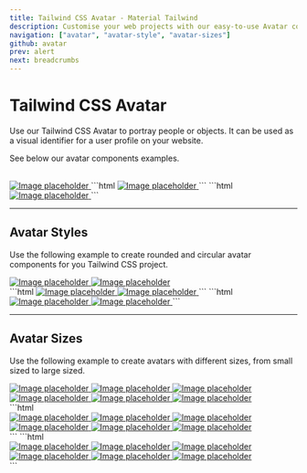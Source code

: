 ```yaml
---
title: Tailwind CSS Avatar - Material Tailwind
description: Customise your web projects with our easy-to-use Avatar component for Tailwind CSS using Material Design guidelines.
navigation: ["avatar", "avatar-style", "avatar-sizes"]
github: avatar
prev: alert
next: breadcrumbs
---
```


# Tailwind CSS Avatar

Use our Tailwind CSS Avatar to portray people or objects. It can be used as a visual identifier for a user profile on your website.

See below our avatar components examples.

<br />

<ComponentDemo id="avatar">
  <a href="#" className="avatar">
    <img alt="Image placeholder" src="/img/face-2.jpg" />
  </a>
</ComponentDemo>

<CodeTabs>
  <TabPanel value={1}>
    ```html
    <a href="#" class="avatar">
      <img alt="Image placeholder" src="/img/face-2.jpg" />
    </a>
    ```
  </TabPanel>
  <TabPanel value={2}>
    ```html
    <a href="#" class="inline-flex h-10 w-10">
      <img class="h-full w-full rounded-xl" alt="Image placeholder" src="/img/face-2.jpg" />
    </a>
    ```
  </TabPanel>
</CodeTabs>

---

## Avatar Styles

Use the following example to create rounded and circular avatar components for you Tailwind CSS project.

<ComponentDemo id="avatar-style">
  <div className="flex">
    <a href="#" className="avatar mr-3">
      <img alt="Image placeholder" src="/img/face-2.jpg" />
    </a>
    <a href="#" className="avatar avatar-circular">
      <img alt="Image placeholder" src="/img/face-2.jpg" />
    </a>
  </div>
</ComponentDemo>

<CodeTabs>
  <TabPanel value={1}>
    ```html
    <a href="#" class="avatar">
      <img alt="Image placeholder" src="/img/face-2.jpg" />
    </a>
    <a href="#" class="avatar avatar-circular">
      <img alt="Image placeholder" src="/img/face-2.jpg" />
    </a>
    ```
  </TabPanel>
  <TabPanel value={2}>
    ```html
    <a href="#" class="inline-flex h-10 w-10">
      <img class="h-full w-full rounded-xl" alt="Image placeholder" src="/img/face-2.jpg" />
    </a>
    <a href="#" class="inline-flex h-10 w-10">
      <img class="h-full w-full rounded-full" alt="Image placeholder" src="/img/face-2.jpg" />
    </a>
    ```
  </TabPanel>
</CodeTabs>

---

## Avatar Sizes

Use the following example to create avatars with different sizes, from small sized to large sized.

<ComponentDemo id="avatar-sizes">
  <div className="flex">
    <a href="#" className="avatar avatar-circular avatar-xs mr-3">
      <img alt="Image placeholder" src="/img/face-2.jpg" />
    </a>
    <a href="#" className="avatar avatar-circular avatar-sm mr-3">
      <img alt="Image placeholder" src="/img/face-2.jpg" />
    </a>
    <a href="#" className="avatar avatar-circular avatar-md mr-3">
      <img alt="Image placeholder" src="/img/face-2.jpg" />
    </a>
    <a href="#" className="avatar avatar-circular avatar-lg mr-3">
      <img alt="Image placeholder" src="/img/face-2.jpg" />
    </a>
    <a href="#" className="avatar avatar-circular avatar-xl mr-3">
      <img alt="Image placeholder" src="/img/face-2.jpg" />
    </a>
    <a href="#" className="avatar avatar-circular avatar-xxl mr-3">
      <img alt="Image placeholder" src="/img/face-2.jpg" />
    </a>
  </div>
</ComponentDemo>

<CodeTabs>
  <TabPanel value={1}>
    ```html
    <div className="flex">
      <a href="#" class="avatar avatar-circular avatar-xs mr-3">
        <img alt="Image placeholder" src="/img/face-2.jpg" />
      </a>
      <a href="#" class="avatar avatar-circular avatar-sm mr-3">
        <img alt="Image placeholder" src="/img/face-2.jpg" />
      </a>
      <a href="#" class="avatar avatar-circular avatar-md mr-3">
        <img alt="Image placeholder" src="/img/face-2.jpg" />
      </a>
      <a href="#" class="avatar avatar-circular avatar-lg mr-3">
        <img alt="Image placeholder" src="/img/face-2.jpg" />
      </a>
      <a href="#" class="avatar avatar-circular avatar-xl mr-3">
        <img alt="Image placeholder" src="/img/face-2.jpg" />
      </a>
      <a href="#" class="avatar avatar-circular avatar-xxl">
        <img alt="Image placeholder" src="/img/face-2.jpg" />
      </a>
    </div>
    ```
  </TabPanel>
  <TabPanel value={2}>
    ```html
    <div className="flex">
      <a href="#" class="inline-flex h-5 w-5 mr-3">
        <img class="h-full w-full rounded-full" alt="Image placeholder" src="/img/face-2.jpg" />
      </a>
      <a href="#" class="inline-flex h-7 w-7 mr-3">
        <img class="h-full w-full rounded-full" alt="Image placeholder" src="/img/face-2.jpg" />
      </a>
      <a href="#" class="inline-flex h-10 w-10 mr-3">
        <img class="h-full w-full rounded-full" alt="Image placeholder" src="/img/face-2.jpg" />
      </a>
      <a href="#" class="inline-flex h-12 w-12 mr-3">
        <img class="h-full w-full rounded-full" alt="Image placeholder" src="/img/face-2.jpg" />
      </a>
      <a href="#" class="inline-flex h-16 w-16 mr-3">
        <img class="h-full w-full rounded-full" alt="Image placeholder" src="/img/face-2.jpg" />
      </a>
      <a href="#" class="inline-flex h-20 w-20">
        <img class="h-full w-full rounded-full" alt="Image placeholder" src="/img/face-2.jpg" />
      </a>
    </div>
    ```
  </TabPanel>
</CodeTabs>

